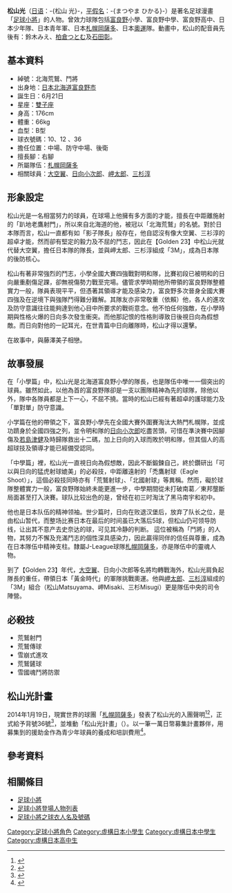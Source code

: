 
{{noteTA
|1=zh-hans:足球小將; zh-hant:足球小將; zh-tw:足球小將翼;
|2=zh-hans:射球; zh-hant:射球; zh-tw:射門;
}}
'''松山光'''（[[日语|日语]]：-{松山 光}-，[[平假名|平假名]]：-{まつやま ひかる}-）是著名足球漫畫「[[足球小將|足球小將]]」的人物。曾效力球隊包括[[富良野|富良野]]小學、富良野中學、富良野高中、日本少年隊、日本青年軍、日本[[札幌岡薩多|札幌岡薩多]]、日本[[奧運|奧運]]隊。動畫中，松山的配音員先後有：鈴木みえ、[[柏倉つとむ|柏倉つとむ]]及[[石田彰|石田彰]]。

==基本資料==
*綽號：北海荒鷲、鬥將 
*出身地：[[日本|日本]][[北海道|北海道]][[富良野市|富良野市]]
*誕生日：6月21日
*星座：[[雙子座|雙子座]]
*身高：176cm 
*體重：66kg 
*血型：B型 
*球衣號碼：10、12 、36
*擔任位置：中場、防守中場、後衛 
*擅長腳：右腳 
*所屬隊伍：[[札幌岡薩多|札幌岡薩多]]
*相關球員：[[大空翼|大空翼]]、[[日向小次郎|日向小次郎]]、[[岬太郎|岬太郎]]、[[三杉淳|三杉淳]]

==形象設定==
松山光是一名相當努力的球員，在球場上他擁有多方面的才能，擅長在中距離施射的「趴地老鷹射門」，所以來自北海道的他，被冠以「北海荒鷲」的名號。對於日本隊而言，松山一直都有如「影子隊長」般存在，他自認沒有像大空翼、三衫淳的超卓才能，然而卻有堅定的毅力及不屈的鬥志，因此在【Golden 23】中松山光就代替大空翼，擔任日本隊的隊長，並與岬太郎、三杉淳組成「3M」，成為日本隊的後防核心。

松山有著非常強烈的鬥志，小學全國大賽四強戰對明和隊，比賽初段已被明和的日向嚴重剷傷足踝，卻無視傷勢力戰至完場。儘管求學時期他所帶領的富良野隊整體實力一般，隊員表現平平，但憑著其領導才能及感染力，富良野多次晉身全國大賽四強及在逆境下與強隊鬥得難分難解。其隊友亦非常敬重（依賴）他，各人的進攻及防守意識往往能夠達到他心目中所要求的戰術意念。他不怕任何強敵，在小學時期與性格火爆的日向多次發生衝突。而他那記恨的性格則導致日後視日向為假想敵。而日向對他的一記耳光，在世青篇中日向離隊時，松山才得以還擊。

在故事中，與藤澤美子相戀。

==故事發展==
在「小學篇」中，松山光是北海道富良野小學的隊長，也是隊伍中唯一一個突出的球員。雖然如此，以他為首的富良野隊卻是一支以團隊精神為先的球隊，除他以外，隊中各隊員都是上下一心，不屈不撓。當時的松山已經有著超卓的護球能力及「單對單」防守意識。

小学篇在他的帶領之下，富良野小學先在全國大賽外圍賽淘汰大熱門札幌隊，並成功躋身於全國四強之列，並令明和隊的[[日向小次郎|日向小次郎]]吃盡苦頭，可惜在準決賽中因腳傷及[[若島津健|若島津健]]及時歸隊救出十二碼，加上日向的入球而敗於明和隊，但其個人的高超球技及領導才能已經備受認同。

「中學篇」裡，松山光一直視日向為假想敵，因此不斷鍛鍊自己，終於鑽研出「可以與日向的猛虎射球媲美」的必殺技，中距離遠射的「禿鷹射球（Eagle Shoot）」，這個必殺技同時亦有「荒鷲射球」、「北國射球」等異稱。然而，礙於球隊整體實力一般，富良野隊始終未能更進一步，中學期間從未打破南葛／東邦壟斷局面甚至打入決賽。球队比较出色的是，曾经在初三时淘汰了黑马南宇和初中。

他也是日本队伍的精神领袖。世少篇时，日向在败退汉堡后，放弃了队长之位，是由松山暂代，而整场比赛日本在最后的时间虽已大落后5球，但松山仍可领导防线，让出其不意产去史奈达的球，可见其冷静的判断。
這位被稱為「鬥將」的人物，其努力不懈及充滿鬥志的個性深具感染力，因此贏得同伴的信任與尊重，成為在日本隊伍中精神支柱。隸屬J-League球隊[[札幌岡薩多|札幌岡薩多]]，亦是隊伍中的靈魂人物。

到了【Golden 23】年代，[[大空翼|大空翼]]、日向小次郎等名將均轉戰海外，松山光肩負起隊長的重任，帶領日本「黃金時代」的軍隊挑戰奧運。他與[[岬太郎|岬太郎]]、[[三杉淳|三杉淳]]組成的「3M」組合（松山Matsuyama、岬Misaki、三杉Misugi）更是隊伍中央的司令陣營。

==必殺技==
*荒鷲射門
*荒鷲傳球
*雪崩式進攻
*荒鷲鏟球
*雪國魂鬥將防禦

==松山光計畫==
2014年1月19日，現實世界的球團「[[札幌岡薩多|札幌岡薩多]]」發表了松山光的入團聲明<ref name="consadole-sapporo_20140119">{{Cite web|title=松山 光選手 コンサドーレ札幌に新加入のお知らせ|url=http://www.consadole-sapporo.jp/news/2014/01/015966.html|date=2014-01-19|publisher=[[札幌岡薩多|北海道フットボールクラブ]]|accessdate=2014-03-17|language=ja|deadurl=yes|archiveurl=https://web.archive.org/web/20150518084022/http://www.consadole-sapporo.jp/news/2014/01/015966.html|archivedate=2015-05-18}}</ref><ref name="nikkansports_20140120">{{Cite news|title=札幌にキャプ翼「北海の荒鷲」松山光加入|url=http://www.nikkansports.com/soccer/news/p-sc-tp1-20140120-1246485.html|date=2014-01-20|newspaper=[[日刊體育|日刊スポーツ]]|accessdate=2014-03-17|language=ja|archive-date=2019-12-06|archive-url=https://web.archive.org/web/20191206113222/https://www.nikkansports.com/soccer/news/p-sc-tp1-20140120-1246485.html|dead-url=no}}</ref>，正式給予背號36號<ref name="sponichi_20140120">{{Cite news|title=札幌に「キャプテン翼」キャラ加入　背番号３６付与”號|url=http://www.sponichi.co.jp/soccer/news/2014/01/20/kiji/K20140120007418310.html|date=2014-01-20|newspaper=[[體育日本|スポーツニッポン]]|accessdate=2014-03-17|language=ja|archive-date=2019-12-07|archive-url=https://web.archive.org/web/20191207021703/https://www.sponichi.co.jp/soccer/news/2014/01/20/kiji/K20140120007418310.html|dead-url=no}}</ref>，並堆動「松山光計畫」（{{lang-ja|松山光プロジェクト}}）。以一筆一萬日幣募集計畫夥伴，用募集到的援助金作為青少年球員的養成和培訓費用<ref name="consadole-sapporo_20140201">{{Cite web|title=みんなで"自分たちのクラブ"を作ろう！コンサドーレ札幌『松山 光プロジェクト』いよいよ始動！！|url=http://www.consadole-sapporo.jp/news/2014/02/016092.html|date=2014-02-01|publisher=[[札幌岡薩多|北海道フットボールクラブ]]|accessdate=2014-03-17|language=ja|deadurl=yes|archiveurl=https://web.archive.org/web/20140209185052/http://www.consadole-sapporo.jp/news/2014/02/016092.html|archivedate=2014-02-09}}</ref>。

==參考資料==
{{Reflist}}

==相關條目==
*[[足球小將|足球小將]]
*[[足球小將登場人物列表|足球小將登場人物列表]]
*[[足球小將之球衣人名及號碼|足球小將之球衣人名及號碼]]

{{DEFAULTSORT:Matsuyama Hikaru}}
[[Category:足球小將角色|Category:足球小將角色]]
[[Category:虛構日本小學生|Category:虛構日本小學生]]
[[Category:虛構日本中學生|Category:虛構日本中學生]]
[[Category:虛構日本高中生|Category:虛構日本高中生]]